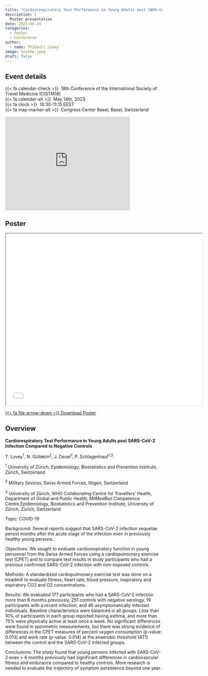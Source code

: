 ```yaml
---
title: "Cardiorespiratory Test Performance in Young Adults post SARS-CoV-2 Infection Compared to Negative Controls"
description: |
  Poster presentation
date: 2023-05-24
categories:
  - Poster
  - Conference
author: 
  - name: Thibault Lovey
image: locomo.jpeg
draft: false
---
```

## Event details

{{< fa calendar-check >}}  18th Conference of the International Society of Travel Medicine (CISTM18)<br> {{< fa calendar-alt >}}  May 14th, 2023<br> {{< fa clock >}}  10:30-11:15 EEST<br> {{< fa map-marker-alt >}}  Congress Center Basel, Basel, Switzerland

<iframe src="https://www.google.com/maps/embed?pb=!1m18!1m12!1m3!1d2692.272792129484!2d7.5966725122484124!3d47.56248057106565!2m3!1f0!2f0!3f0!3m2!1i1024!2i768!4f13.1!3m3!1m2!1s0x4791b9b9f44ce80f%3A0x549e8c49a2c2cdc1!2sCongress%20Center%20Basel!5e0!3m2!1sen!2snl!4v1691061969410!5m2!1sen!2snl" width="400" height="300" style="border:0;" allowfullscreen="" loading="lazy" referrerpolicy="no-referrer-when-downgrade"></iframe>


## Poster

<iframe class="slide-deck ar16x9" src="cistm18_covid.pdf" title="Travel-related respiratory symptoms and infections in travellers (2000-2022)" width="125%" height="550"></iframe>

<p class="text-center">
  <a class="btn btn-primary btn-lg cv-download" href="cistm18_covid.pdf" target="_blank">
    {{< fa file-arrow-down >}} Download Poster
  </a>
</p>

## Overview

**Cardiorespiratory Test Performance in Young Adults post SARS-CoV-2 Infection Compared to Negative Controls**

T. Lovey<sup>1</sup>, N. Gültekin<sup>2</sup>, J. Deuel<sup>1</sup>, P. Schlagenhauf<sup>1,3</sup>

<sup>1</sup> University of Zürich, Epidemiology, Biostatistics and Prevention Institute, Zürich, Switzerland

<sup>2</sup> Military Sevices, Swiss Armed Forces, Ittigen, Switzerland

<sup>3</sup> University of Zürich, WHO Collaborating Centre for Travellers’ Health, Department of Global and Public Health, MilMedBiol Competence Centre,Epidemiology, Biostatistics and Prevention Institute, University of Zürich, Zürich, Switzerland

Topic: COVID-19

Background: Several reports suggest that SARS-CoV-2 infection sequelae persist months after the acute stage of the infection even in previously healthy young persons.

Objectives: We sought to evaluate cardiorespiratory function in young personnel from the Swiss Armed Forces using a cardiopulmonary exercise test (CPET) and to compare test results in study participants who had a previous confirmed SARS-CoV-2 infection with non-exposed controls.

Methods: A standardized cardiopulmonary exercise test was done on a treadmill to evaluate fitness, heart rate, blood pressure, inspiratory and expiratory CO2 and O2 concentrations.

Results: We evaluated 177 participants who had a SARS-CoV-2 infection more than 6 months previously, 251 controls with negative serology, 19 participants with a recent infection, and 46 asymptomatically infected individuals. Baseline characteristics were balanced in all groups. Less than 10% of participants in each group reported having asthma, and more than 75% were physically active at least once a week. No significant differences were found in spirometric measurements, but there was strong evidence of differences in the CPET measures of percent oxygen consumption (p-value: 0.013) and work rate (p-value: 0.014) at the anaerobic threshold (AT1) between the control and the SARS-CoV-2 infected groups.

Conclusions: The study found that young persons infected with SARS-CoV-2 even > 6 months previously had significant differences in cardiovascular fitness and endurance compared to healthy controls. More research is needed to evaluate the trajectory of symptom persistence beyond one year.

